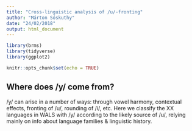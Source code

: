 ```yaml
---
title: "Cross-linguistic analysis of /u/-fronting"
author: "Márton Sóskuthy"
date: "24/02/2018"
output: html_document
---
```


```r
library(brms)
library(tidyverse)
library(ggplot2)

knitr::opts_chunk$set(echo = TRUE)
```

## Where does /y/ come from?

/y/ can arise in a number of ways: through vowel harmony, contextual effects, fronting of /u/, rounding of /i/, etc. Here we classify the XX languages in WALS with /y/ according to the likely source of /u/, relying mainly on info about language families & linguistic history.

```r

```

